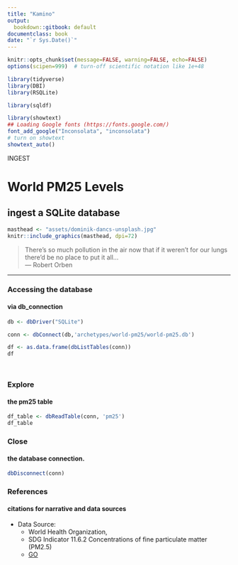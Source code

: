 ```yaml
---
title: "Kamino"
output:
  bookdown::gitbook: default
documentclass: book
date: "`r Sys.Date()`"
---
```


```r

knitr::opts_chunk$set(message=FALSE, warning=FALSE, echo=FALSE)
options(scipen=999)  # turn-off scientific notation like 1e+48

library(tidyverse)
library(DBI)
library(RSQLite)

library(sqldf)

library(showtext)
## Loading Google fonts (https://fonts.google.com/)
font_add_google("Inconsolata", "inconsolata")
# turn on showtext
showtext_auto()

```


INGEST  


# World PM25 Levels
## ingest a SQLite database

```r

masthead <- "assets/dominik-dancs-unsplash.jpg"
knitr::include_graphics(masthead, dpi=72)

```

> There's so much pollution in the air now that if it weren't for our lungs there'd be no place to put it all...\
--- Robert Orben\

***


### Accessing the database
#### via db_connection


```r


db <- dbDriver("SQLite")

conn <- dbConnect(db,'archetypes/world-pm25/world-pm25.db')

df <- as.data.frame(dbListTables(conn))
df




```


### Explore
#### the pm25 table


```r

df_table <- dbReadTable(conn, 'pm25')
df_table

```


### Close
#### the database connection.


```r

dbDisconnect(conn)

```


### References
#### citations for narrative and data sources

* Data Source:
  * World Health Organization, 
  * SDG Indicator 11.6.2 Concentrations of fine particulate matter (PM2.5)
  * [GO](https://www.who.int/data/gho/data/indicators/indicator-details/GHO/concentrations-of-fine-particulate-matter-(pm2-5)){target="_blank"}
